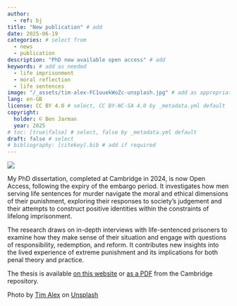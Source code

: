 ```yaml
---
author:
  - ref: bj
title: "New publication" # add
date: 2025-06-19
categories: # select from
  - news
  - publication
description: "PhD now available open access" # add
keywords: # add as needed
  - life imprisonment
  - moral reflection
  - life sentences
image: "/_assets/tim-alex-FC1uuekWoZc-unsplash.jpg" # add as appropriate
lang: en-GB
license: CC BY 4.0 # select, CC BY-NC-SA 4.0 by _metadata.yml default
copyright:
  holder: © Ben Jarman
  year: 2025
# toc: [true|false] # select, false by _metadata.yml default
draft: false # select
# bibliography: [citekey].bib # add if required
---
```


![]({{< meta image >}})

My PhD dissertation, completed at Cambridge in 2024, is now Open Access, following the expiry of the embargo period. It investigates how men serving life sentences for murder navigate the moral and ethical dimensions of their punishment, exploring their responses to society's judgement and their attempts to construct positive identities within the constraints of lifelong imprisonment.

The research draws on in-depth interviews with life-sentenced prisoners to examine how they make sense of their situation and engage with questions of responsibility, redemption, and reform. It contributes new insights into the lived experience of extreme punishment and its implications for both penal theory and practice.

The thesis is available [on this website](https://benjarman.uk/phd_thesis "Website version") or [as a PDF](https://www.repository.cam.ac.uk/handle/1810/369145 "PDF version") from the Cambridge repository.

:::{.callout-note}
Photo by <a href="https://unsplash.com/@thelondoner?utm_content=creditCopyText&utm_medium=referral&utm_source=unsplash">Tim Alex</a> on <a href="https://unsplash.com/photos/beige-concrete-building-during-daytime-FC1uuekWoZc?utm_content=creditCopyText&utm_medium=referral&utm_source=unsplash">Unsplash</a>
:::